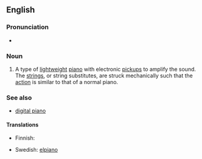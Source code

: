 ==English==
{{wikipedia}}

===Pronunciation===
*{{IPA|/ə.ˈlɛk.tɹɪk ˈpjænoʊ/}}

===Noun===
{{en-noun|sg=[[electric]] [[piano]]}}

# {{musical instruments}} A type of [[lightweight]] [[piano]] with electronic [[pickup]]s to amplify the sound. The [[string]]s, or string substitutes, are struck mechanically such that the [[action]] is similar to that of a normal piano.

===See also===
* [[digital piano]]

====Translations====
{{trans-top|an instrument}}
* Finnish: {{t|fi|sähköpiano}}
{{trans-mid}}
*Swedish: [[elpiano]] {{n}}
{{trans-bottom}}
